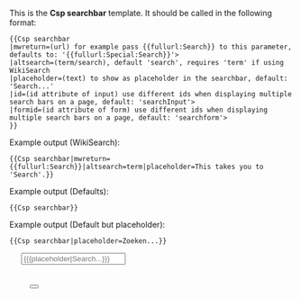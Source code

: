 <noinclude>

This is the '''Csp searchbar''' template. It should be called in the following format:

<pre>
{{Csp searchbar
|mwreturn=(url) for example pass {{fullurl:Search}} to this parameter, defaults to: '{{fullurl:Special:Search}}'>
|altsearch=(term/search), default 'search', requires 'term' if using WikiSearch
|placeholder=(text) to show as placeholder in the searchbar, default: 'Search...'
|id=(id attribute of input) use different ids when displaying multiple search bars on a page, default: 'searchInput'>
|formid=(id attribute of form) use different ids when displaying multiple search bars on a page, default: 'searchform'>
}}
</pre>

Example output (WikiSearch):
<pre>{{Csp searchbar|mwreturn={{fullurl:Search}}|altsearch=term|placeholder=This takes you to 'Search'.}}</pre>
{{Csp searchbar|mwreturn={{fullurl:Search}}|altsearch=term|placeholder=This takes you to 'Search'.}}

Example output (Defaults):
<pre>{{Csp searchbar}}</pre>
{{Csp searchbar}}

Example output (Default but placeholder):
<pre>{{Csp searchbar|placeholder=Zoeken...}}</pre>
{{Csp searchbar|placeholder=Zoeken...}}

</noinclude><includeonly><form action="get" mwreturn="{{{mwreturn|{{fullurl:Special:Search}} }}}" id="{{{formid|searchform}}}">
  <div class="input-group md-form form-sm form-2 pl-0">
    <input type="text" class="form-control my-0 py-1 red-border" name="{{{altsearch|search}}}" placeholder="{{{placeholder|Search...}}}" title="Search [Alt+Shift+f]" accesskey="f" id="{{{id|searchInput}}}" tabindex="1" autocomplete="off"  type="search" aria-label="Search" /> 
    <div class="input-group-append">
      <button type="submit" class="btn btn-light text-secondary" ><i class="fas fa-search text-grey" aria-hidden="true"></i></button>
    </div>
  </div>
</form></includeonly>